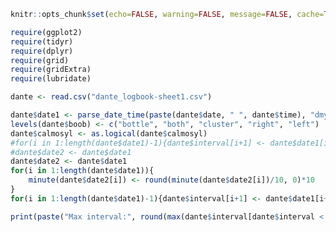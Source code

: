 ```r
knitr::opts_chunk$set(echo=FALSE, warning=FALSE, message=FALSE, cache=TRUE)
```

```r
require(ggplot2)
require(tidyr)
require(dplyr)
require(grid)
require(gridExtra)
require(lubridate)
```

```r
dante <- read.csv("dante_logbook-sheet1.csv")
```

```r
dante$date1 <- parse_date_time(paste(dante$date, " ", dante$time), "dmy hms")
levels(dante$boob) <- c("bottle", "both", "cluster", "right", "left")
dante$calmosyl <- as.logical(dante$calmosyl)
#for(i in 1:length(dante$date1)-1){dante$interval[i+1] <- dante$date1[i+1]-dante$date1[i]}; dante$interval[1]<-0
#dante$date2 <- dante$date1
dante$date2 <- dante$date1
for(i in 1:length(dante$date1)){
    minute(dante$date2[i]) <- round(minute(dante$date2[i])/10, 0)*10
}
for(i in 1:length(dante$date1)-1){dante$interval[i+1] <- dante$date1[i+1]-dante$date1[i]}; dante$interval[1]<-0


```


```r
print(paste("Max interval:", round(max(dante$interval[dante$interval < 10]), 3), "in date", dante$date1[1]) )
```
